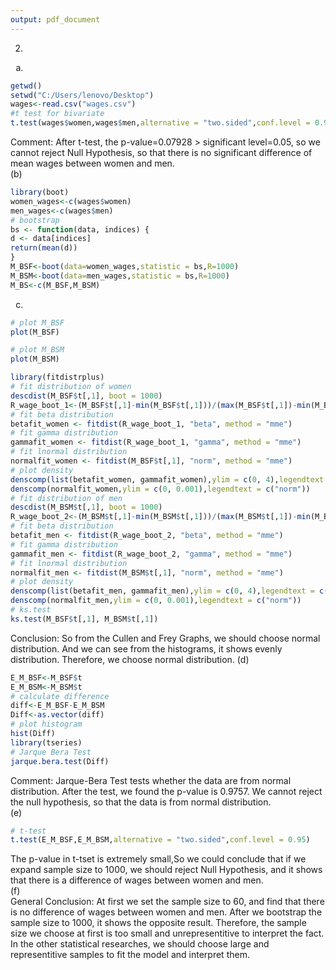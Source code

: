 ---
output: pdf_document
---
2.  
(a)  
```{r}
getwd()
setwd("C:/Users/lenovo/Desktop")
wages<-read.csv("wages.csv")
#t test for bivariate
t.test(wages$women,wages$men,alternative = "two.sided",conf.level = 0.95)
```
Comment: After t-test, the p-value=0.07928 > significant level=0.05, so we cannot reject Null Hypothesis, so that there is no significant difference of mean wages between women and men.   
(b)  
```{r}
library(boot)
women_wages<-c(wages$women)
men_wages<-c(wages$men)
# bootstrap
bs <- function(data, indices) {
d <- data[indices]
return(mean(d)) 
} 
M_BSF<-boot(data=women_wages,statistic = bs,R=1000)
M_BSM<-boot(data=men_wages,statistic = bs,R=1000)
M_BS<-c(M_BSF,M_BSM)
```

(c)  
```{r}
# plot M_BSF 
plot(M_BSF)
```
```{r}
# plot M_BSM
plot(M_BSM)
```
```{r}
library(fitdistrplus)
# fit distribution of women
descdist(M_BSF$t[,1], boot = 1000)
R_wage_boot_1<-(M_BSF$t[,1]-min(M_BSF$t[,1]))/(max(M_BSF$t[,1])-min(M_BSF$t[,1]))
# fit beta distribution
betafit_women <- fitdist(R_wage_boot_1, "beta", method = "mme")
# fit gamma distribution
gammafit_women <- fitdist(R_wage_boot_1, "gamma", method = "mme")
# fit lnormal distribution
normalfit_women <- fitdist(M_BSF$t[,1], "norm", method = "mme")
# plot density
denscomp(list(betafit_women, gammafit_women),ylim = c(0, 4),legendtext = c("beta", "gamma"))
denscomp(normalfit_women,ylim = c(0, 0.001),legendtext = c("norm"))
# fit distribution of men
descdist(M_BSM$t[,1], boot = 1000)
R_wage_boot_2<-(M_BSM$t[,1]-min(M_BSM$t[,1]))/(max(M_BSM$t[,1])-min(M_BSM$t[,1]))
# fit beta distribution
betafit_men <- fitdist(R_wage_boot_2, "beta", method = "mme")
# fit gamma distribution
gammafit_men <- fitdist(R_wage_boot_2, "gamma", method = "mme")
# fit lnormal distribution
normalfit_men <- fitdist(M_BSM$t[,1], "norm", method = "mme")
# plot density
denscomp(list(betafit_men, gammafit_men),ylim = c(0, 4),legendtext = c("beta", "gamma"))
denscomp(normalfit_men,ylim = c(0, 0.001),legendtext = c("norm"))
# ks.test
ks.test(M_BSF$t[,1], M_BSM$t[,1])
```
Conclusion: So from the Cullen and Frey Graphs, we should choose normal distribution.  And we can see from the histograms, it shows evenly distribution. Therefore, we choose normal distribution.
(d)  
```{r}
E_M_BSF<-M_BSF$t
E_M_BSM<-M_BSM$t
# calculate difference
diff<-E_M_BSF-E_M_BSM
Diff<-as.vector(diff)
# plot histogram
hist(Diff)
library(tseries)
# Jarque Bera Test
jarque.bera.test(Diff)
```

Comment: Jarque-Bera Test tests whether the data are from normal distribution. After the test, we found the p-value is 0.9757. We cannot reject the null hypothesis, so that the data is from normal distribution.  
(e)  
```{r}
# t-test
t.test(E_M_BSF,E_M_BSM,alternative = "two.sided",conf.level = 0.95)
```
The p-value in t-tset is extremely small,So we could conclude that if we expand sample size to 1000, we should reject Null Hypothesis, and it shows that there is a difference of wages between  women and men.  
(f)  
General Conclusion: At first we set the sample size to 60, and find that there is no difference of wages between women and men. After we bootstrap the sample size to 1000, it shows the opposite result. Therefore, the sample size we choose at first is too small and unrepresentitive to interpret the fact. In the other statistical researches, we should choose large and representitive samples to fit the model and interpret them.  